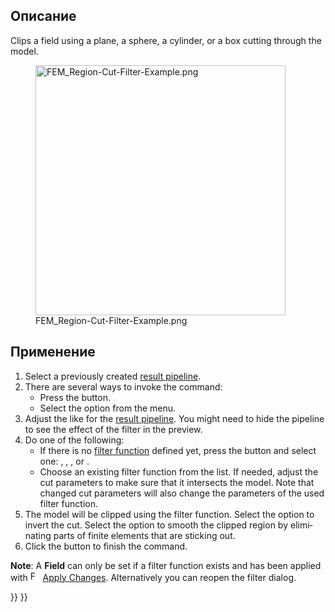 <languages/>

<div class="mw-translate-fuzzy">
{{Docnav/ru
|[[FEM_PostFilterCutFunction/ru|Function cut filter]]
|[[FEM_PostFilterDataAlongLine/ru|Line clip filter]]
|[[FEM_Workbench/ru|FEM]]
|IconL=FEM_PostFilterCutFunction.svg
|IconR=FEM_PostFilterDataAlongLine.svg
|IconC=Workbench_FEM.svg
}}
</div>

<div class="mw-translate-fuzzy">
{{GuiCommand/ru
|Name=FEM PostFilterClipRegion
|MenuLocation=Results → Region clip filter
|Workbenches=[[FEM_Workbench/ru|FEM]]
|Shortcut=
|SeeAlso=[[FEM_tutorial/ru|FEM tutorial]]
}}
</div>

<span id="Description"></span>
==Описание==

<div lang="en" dir="ltr" class="mw-content-ltr">
Clips a field using a plane, a sphere, a cylinder, or a box cutting through the model.
</div>

[[File:FEM_Region-Cut-Filter-Example.png|400px]]

<div lang="en" dir="ltr" class="mw-content-ltr">
{{Caption|A region cut filter with a sphere as cut function.</br>
The original pipeline is the semi-transparent object.}}
</div>

<span id="Usage"></span>
==Применение==

<div lang="en" dir="ltr" class="mw-content-ltr">
# Select a previously created [[FEM_PostPipelineFromResult|result pipeline]].
# There are several ways to invoke the command:
#* Press the {{Button|[[Image:FEM_PostFilterClipRegion.svg|16px]] [[FEM_PostFilterClipRegion|Region Clip Filter]]}} button.
#* Select the {{MenuCommand|Results → [[Image:FEM_PostFilterClipRegion.svg|16px]] Region Clip Filter}} option from the menu.
# Adjust the {{MenuCommand|Result display options}} like for the [[FEM_PostPipelineFromResult|result pipeline]]. You might need to hide the pipeline to see the effect of the filter in the preview.
# Do one of the following:
#* If there is no [[FEM_PostCreateFunctions|filter function]] defined yet, press the {{Button|[[Image:List-add.svg|16px]] Create}} button and select one: {{MenuCommand|[[Image:FEM_PostCreateFunctionPlane.svg|16px]] [[FEM_PostCreateFunctionPlane|Plane]]}}, {{MenuCommand|[[Image:FEM_PostCreateFunctionSphere.svg|16px]] [[FEM_PostCreateFunctionSphere|Sphere]]}}, {{MenuCommand|[[Image:FEM_PostCreateFunctionCylinder.svg|16px]] [[FEM_PostCreateFunctionCylinder|Cylinder]]}}, or {{MenuCommand|[[Image:FEM_PostCreateFunctionBox.svg|16px]] [[FEM_PostCreateFunctionBox|Box]]}}.
#* Choose an existing filter function from the list. If needed, adjust the cut parameters to make sure that it intersects the model. Note that changed cut parameters will also change the parameters of the used filter function.
# The model will be clipped using the filter function. Select the {{MenuCommand|Inside Out}} option to invert the cut. Select the {{MenuCommand|Cut Cells}} option to smooth the clipped region by eliminating parts of finite elements that are sticking out.
# Click the {{Button|OK}} button to finish the command.
</div>

<div lang="en" dir="ltr" class="mw-content-ltr">
'''Note''': A '''Field''' can only be set if a filter function exists and has been applied with  [[Image:FEM_PostApplyChanges.svg|16px]] [[FEM_PostApplyChanges|Apply Changes]]. Alternatively you can reopen the filter dialog.
</div>


<div class="mw-translate-fuzzy">
{{Docnav/ru
|[[FEM_PostFilterCutFunction/ru|Function cut filter]]
|[[FEM_PostFilterDataAlongLine/ru|Line clip filter]]
|[[FEM_Workbench/ru|FEM]]
|IconL=FEM_PostFilterCutFunction.svg
|IconR=FEM_PostFilterDataAlongLine.svg
|IconC=Workbench_FEM.svg
}}
</div>

{{FEM Tools navi{{#translation:}}}}
{{Userdocnavi{{#translation:}}}}